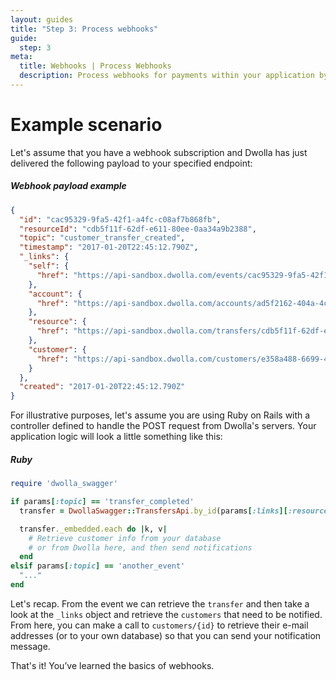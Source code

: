 ```yaml
---
layout: guides
title: "Step 3: Process webhooks"
guide:
  step: 3
meta:
  title: Webhooks | Process Webhooks
  description: Process webhooks for payments within your application by utilizing our open API with no per transaction fees.
---
```


# Example scenario

Let's assume that you have a webhook subscription and Dwolla has just delivered the following payload to your specified endpoint:

##### Webhook payload example

```json
{
  "id": "cac95329-9fa5-42f1-a4fc-c08af7b868fb",
  "resourceId": "cdb5f11f-62df-e611-80ee-0aa34a9b2388",
  "topic": "customer_transfer_created",
  "timestamp": "2017-01-20T22:45:12.790Z",
  "_links": {
    "self": {
      "href": "https://api-sandbox.dwolla.com/events/cac95329-9fa5-42f1-a4fc-c08af7b868fb"
    },
    "account": {
      "href": "https://api-sandbox.dwolla.com/accounts/ad5f2162-404a-4c4c-994e-6ab6c3a13254"
    },
    "resource": {
      "href": "https://api-sandbox.dwolla.com/transfers/cdb5f11f-62df-e611-80ee-0aa34a9b2388"
    },
    "customer": {
      "href": "https://api-sandbox.dwolla.com/customers/e358a488-6699-4d79-bbfb-c5bf58100ea4"
    }
  },
  "created": "2017-01-20T22:45:12.790Z"
}
```

For illustrative purposes, let's assume you are using Ruby on Rails with a controller defined to handle the POST request from Dwolla's servers. Your application logic will look a little something like this:

##### Ruby

```ruby
require 'dwolla_swagger'

if params[:topic] == 'transfer_completed'
  transfer = DwollaSwagger::TransfersApi.by_id(params[:links][:resource][:href])

  transfer._embedded.each do |k, v|
    # Retrieve customer info from your database
    # or from Dwolla here, and then send notifications
  end
elsif params[:topic] == 'another_event'
  "..."
end
```

Let's recap. From the event we can retrieve the `transfer` and then take a look at the `_links` object and retrieve the `customers` that need to be notified. From here, you can make a call to `customers/{id}` to retrieve their e-mail addresses (or to your own database) so that you can send your notification message.

That's it! You’ve learned the basics of webhooks.

